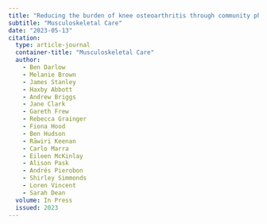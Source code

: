 ```yaml
---
title: "Reducing the burden of knee osteoarthritis through community pharmacy: protocol for a randomised controlled trial of the Knee Care for Arthritis through Pharmacy Service (KneeCAPS)"
subtitle: "Musculoskeletal Care"
date: "2023-05-13"
citation: 
  type: article-journal
  container-title: "Musculoskeletal Care"
  author:
    - Ben Darlow
    - Melanie Brown
    - James Stanley
    - Haxby Abbott
    - Andrew Briggs
    - Jane Clark
    - Gareth Frew
    - Rebecca Grainger
    - Fiona Hood
    - Ben Hudson
    - Rāwiri Keenan
    - Carlo Marra
    - Eileen McKinlay
    - Alison Pask
    - Andrés Pierobon
    - Shirley Simmonds
    - Loren Vincent
    - Sarah Dean
  volume: In Press
  issued: 2023
---
```

